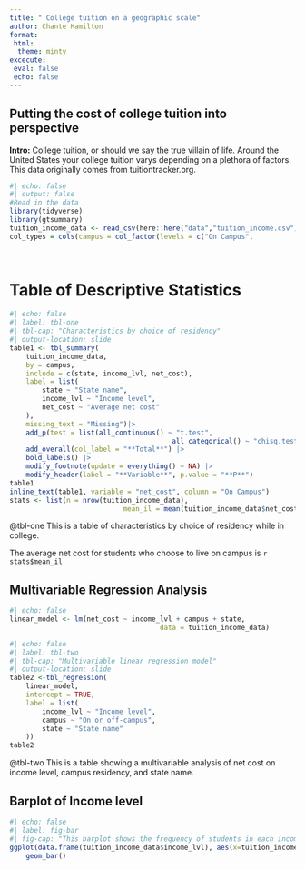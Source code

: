 ```yaml
---
title: " College tuition on a geographic scale"
author: Chante Hamilton
format:
 html:
  theme: minty
excecute:
 eval: false
 echo: false
---
```

## Putting the cost of college tuition into perspective
**Intro:** College tuition, or should we say the true villain of life. Around the United States your college tuition varys depending on a plethora of factors. This data originally comes from tuitiontracker.org.

```r
#| echo: false
#| output: false
#Read in the data
library(tidyverse)
library(gtsummary)
tuition_income_data <- read_csv(here::here("data","tuition_income.csv"))
col_types = cols(campus = col_factor(levels = c("On Campus",
																								"Off Campus")), income_lvl = col_factor(levels = c("0 to 30000",
																																																	 "30001 to 48000", "48001 to 75000",																																																	 "75001 to 110000", "Over 110000")))
```

# Table of Descriptive Statistics

```r
#| echo: false
#| label: tbl-one
#| tbl-cap: "Characteristics by choice of residency"
#| output-location: slide
table1 <- tbl_summary(
	tuition_income_data,
	by = campus,
	include = c(state, income_lvl, net_cost),
	label = list(
		state ~ "State name",
		income_lvl ~ "Income level",
		net_cost ~ "Average net cost"
	),
	missing_text = "Missing")|>
	add_p(test = list(all_continuous() ~ "t.test",
										all_categorical() ~ "chisq.test")) |>
	add_overall(col_label = "**Total**") |>
	bold_labels() |>
	modify_footnote(update = everything() ~ NA) |>
	modify_header(label = "**Variable**", p.value = "**P**") 
table1
inline_text(table1, variable = "net_cost", column = "On Campus")
stats <- list(n = nrow(tuition_income_data),
							mean_il = mean(tuition_income_data$net_cost, na.rm = TRUE))
```
@tbl-one This is a table of characteristics by choice of residency while in college. 

The average net cost for students who choose to live on campus is `r stats$mean_il`

## Multivariable Regression Analysis 

```r
#| echo: false
linear_model <- lm(net_cost ~ income_lvl + campus + state,
									 data = tuition_income_data)
```

```r
#| echo: false
#| label: tbl-two
#| tbl-cap: "Multivariable linear regression model"
#| output-location: slide
table2 <-tbl_regression(
	linear_model,
	intercept = TRUE,
	label = list(
		income_lvl ~ "Income level",
		campus ~ "On or off-campus",
		state ~ "State name"
	))
table2
```

@tbl-two This is a table showing a multivariable analysis of net cost on income level, campus residency, and state name. 

## Barplot of Income level

```r
#| echo: false
#| label: fig-bar
#| fig-cap: "This barplot shows the frequency of students in each income bracket."
ggplot(data.frame(tuition_income_data$income_lvl), aes(x=tuition_income_data$income_lvl)) +
	geom_bar()
```

